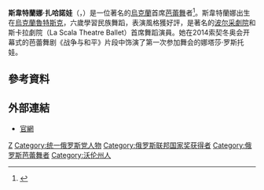 {{Infobox person
|name          = Svetlana Zakharova
|image         = Svetlana Zakharova in Moscow 06-2015.jpg
|image_size    = 250px
|caption       = 斯韋特蘭娜·扎哈諾娃，攝於2015年
|birth_name    = Svetlana Yuryevna Zakharova
|birth_date    = {{Birth date and age|1979|6|10|}}
|birth_place   = {{flag|Ukrainian SSR}}[[盧茨克|盧茨克]]
|death_date    = 
|death_place   = 
|body_discovered = 
|death_cause   = 
|resting_place = 
|resting_place_coordinates = <!-- {{coord|LAT|LONG|display=inline,title}} -->
|residence     = 
|nationality   = 
|ethnicity     = 
|citizenship   = 
|other_names   = 
|known_for     = 
|education     = 
|alma_mater    = 
|employer      = [[莫斯科大剧院|波尔采劇院]]<br/>La Scala Theatre Ballet
|occupation    = 芭蕾舞者
|years_active  = 
|home_town     = 
|salary        = 
|networth      = 
|height        = 
|weight        = 
|title         = 首席芭蕾舞者<br/>Principal Dancer
|term          = 
|predecessor   = 
|successor     = 
|party         = 
|opponents     = 
|boards        = 
|religion      = 
|spouse        = Vadim Repin
|partner       = 
|children      = Anna（b.2011.2.17）
|parents       = 
|relations     = 
|callsign      = 
|signature     = 
|website       = 
|footnotes     = 
}}
'''斯韋特蘭娜·扎哈諾娃'''（{{lang-uk|Світлана Юріївна Захарова}}，{{bd|1979年|6月19日|catIdx=Z}}）是一位著名的[[烏克蘭|烏克蘭]]首席[[芭蕾舞|芭蕾舞]]者<ref>{{cite web|title=Svetlana Zakharova|url=http://www.bolshoi.ru/en/persons/ballet/66/|website=Bolshoi Theatre|accessdate=29 October 2015|archive-date=2018-06-12|archive-url=https://web.archive.org/web/20180612184846/https://www.bolshoi.ru/en/persons/ballet/66/|dead-url=no}}</ref>。斯韋特蘭娜出生在[[乌克兰苏维埃社会主义共和国|烏克蘭]][[魯特斯克|魯特斯克]]，六歲學習民族舞蹈，表演風格獲好評，是著名的[[莫斯科大剧院|波尔采劇院]]和斯卡拉劇院（La Scala Theatre Ballet）首席舞蹈演員。她在2014索契冬奥会开幕式的芭蕾舞剧《战争与和平》片段中饰演了第一次参加舞会的娜塔莎·罗斯托娃。

==參考資料==
{{Reflist}}

== 外部連結 ==
* [http://www.svetlana-zakharova.com/ 官網] {{Wayback|url=http://www.svetlana-zakharova.com/ |date=20120106183728 }}

{{Authority control}}
[[Category:烏克蘭芭蕾舞者|Z]]
[[Category:统一俄罗斯党人物|Category:统一俄罗斯党人物]]
[[Category:俄罗斯联邦国家奖获得者|Category:俄罗斯联邦国家奖获得者]]
[[Category:俄罗斯芭蕾舞者|Category:俄罗斯芭蕾舞者]]
[[Category:沃伦州人|Category:沃伦州人]]